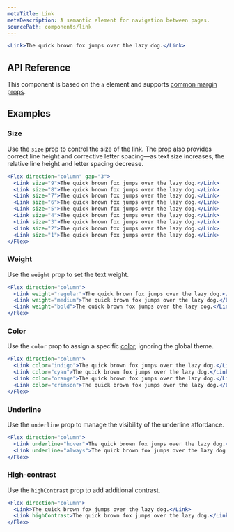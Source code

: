 ```yaml
---
metaTitle: Link
metaDescription: A semantic element for navigation between pages.
sourcePath: components/link
---
```


```jsx live=true
<Link>The quick brown fox jumps over the lazy dog.</Link>
```

## API Reference

This component is based on the `a` element and supports [common margin props](/themes/docs/theme/layout#margin-props).

<ThemesPropsTable name="link" />

## Examples

### Size

Use the `size` prop to control the size of the link. The prop also provides correct line height and corrective letter spacing—as text size increases, the relative line height and letter spacing decrease.

```jsx live=true scroll=true
<Flex direction="column" gap="3">
  <Link size="9">The quick brown fox jumps over the lazy dog.</Link>
  <Link size="8">The quick brown fox jumps over the lazy dog.</Link>
  <Link size="7">The quick brown fox jumps over the lazy dog.</Link>
  <Link size="6">The quick brown fox jumps over the lazy dog.</Link>
  <Link size="5">The quick brown fox jumps over the lazy dog.</Link>
  <Link size="4">The quick brown fox jumps over the lazy dog.</Link>
  <Link size="3">The quick brown fox jumps over the lazy dog.</Link>
  <Link size="2">The quick brown fox jumps over the lazy dog.</Link>
  <Link size="1">The quick brown fox jumps over the lazy dog.</Link>
</Flex>
```

### Weight

Use the `weight` prop to set the text weight.

```jsx live="true"
<Flex direction="column">
  <Link weight="regular">The quick brown fox jumps over the lazy dog.</Link>
  <Link weight="medium">The quick brown fox jumps over the lazy dog.</Link>
  <Link weight="bold">The quick brown fox jumps over the lazy dog.</Link>
</Flex>
```

### Color

Use the `color` prop to assign a specific [color](/themes/docs/theme/color), ignoring the global theme.

```jsx live=true scroll=true
<Flex direction="column">
  <Link color="indigo">The quick brown fox jumps over the lazy dog.</Link>
  <Link color="cyan">The quick brown fox jumps over the lazy dog.</Link>
  <Link color="orange">The quick brown fox jumps over the lazy dog.</Link>
  <Link color="crimson">The quick brown fox jumps over the lazy dog.</Link>
</Flex>
```

### Underline

Use the `underline` prop to manage the visibility of the underline affordance.

```jsx live="true" scroll=true
<Flex direction="column">
  <Link underline="hover">The quick brown fox jumps over the lazy dog.</Link>
  <Link underline="always">The quick brown fox jumps over the lazy dog.</Link>
</Flex>
```

### High-contrast

Use the `highContrast` prop to add additional contrast.

```jsx live=true scroll=true
<Flex direction="column">
  <Link>The quick brown fox jumps over the lazy dog.</Link>
  <Link highContrast>The quick brown fox jumps over the lazy dog.</Link>
</Flex>
```
